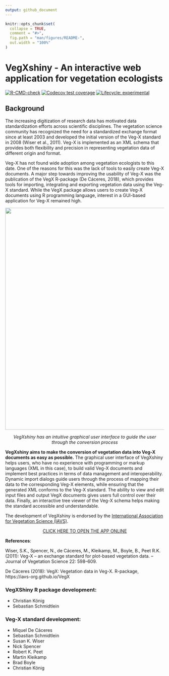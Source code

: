 ```yaml
---
output: github_document
---
```


<!-- README.md is generated from README.Rmd. Please edit that file -->

```r
knitr::opts_chunk$set(
  collapse = TRUE,
  comment = "#>",
  fig.path = "man/figures/README-",
  out.width = "100%"
)
```

# VegXshiny - An interactive web application for vegetation ecologists

<!-- badges: start -->
[![R-CMD-check](https://github.com/ChrKoenig/VegXshiny/workflows/R-CMD-check/badge.svg)](https://github.com/ChrKoenig/VegXshiny/actions)
[![Codecov test coverage](https://codecov.io/gh/ChrKoenig/VegXshiny/branch/master/graph/badge.svg)](https://app.codecov.io/gh/ChrKoenig/VegXshiny?branch=master)
[![Lifecycle: experimental](https://img.shields.io/badge/lifecycle-experimental-orange.svg)](https://lifecycle.r-lib.org/articles/stages.html#experimental)
<!-- badges: end -->

## Background

The increasing digitization of research data has motivated data standardization efforts across scientific disciplines. The vegetation science community has 
recognized the need for a standardized exchange format since at least 2003 and developed the initial version of the Veg-X standard in 2008 (Wiser et al., 2011). 
Veg-X is implemented as an XML schema that provides both flexibility and precision in representing vegetation data of different origin and format.

Veg-X has not found wide adoption among vegetation ecologists to this date. One of the reasons for this was the lack of tools to easily create 
Veg-X documents. A major step towards improving the usability of Veg-X was the publication of the VegX R-package (De Cáceres, 2018),
which provides tools for importing, integrating and exporting vegetation data using the Veg-X standard. While the VegX package allows users to 
create Veg-X documents using R programming language, interest in a GUI-based application for Veg-X remained high.

<center>
![](inst/app/www/images/vegxshiny_UI.png){width=700px}

*VegXshiny has an intuitive graphical user interface to guide the user through the conversion process*
</center>

**VegXshiny aims to make the conversion of vegetation data into Veg-X documents as easy as possible.** The graphical user interface of VegXshiny helps users, who have 
no experience with programming or markup languages (XML in this case), to build valid Veg-X documents and implement best practices in terms of data management and 
interoperability. Dynamic import dialogs guide users through the process of mapping their data to the corresponding Veg-X elements, while ensuring that the generated 
XML conforms to the Veg-X standard. The ability to view and edit input files and output VegX documents gives users full control over their data. Finally, an interactive 
tree viewer of the Veg-X schema helps making the standard accessible and understandable.

The development of VegXshiny is endorsed by the [International Association for Vegetation Science (IAVS)](http://iavs.org/).

<div style="text-align:center">
  <a href="http://37.120.167.83" target="_blank">
    CLICK HERE TO OPEN THE APP ONLINE
  </a>
</div>

**References**:

Wiser, S.K., Spencer, N., de Cáceres, M., Kleikamp, M., Boyle, B., Peet R.K. (2011): Veg-X – an exchange standard for plot-based vegetation data. – Journal of Vegetation Science 22: 598–609.

De Cáceres (2018): VegX: Vegetation data in Veg-X. R-package, https://iavs-org.github.io/VegX

### VegXShiny R package development:

* Christian König
* Sebastian Schmidtlein

### Veg-X standard development:

* Miquel De Cáceres
* Sebastian Schmidtlein
* Susan K. Wiser
* Nick Spencer
* Robert K. Peet
* Martin Kleikamp
* Brad Boyle
* Christian König



